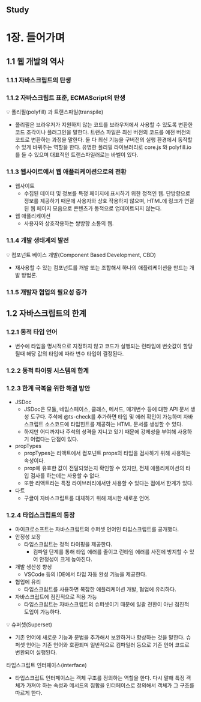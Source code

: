 ## Study

# 1장. 들어가며

## 1.1 웹 개발의 역사

### 1.1.1 자바스크립트의 탄생

### 1.1.2 자바스크립트 표준, ECMAScript의 탄생

💡 폴리필(polyfill) 과 트랜스파일(transpile)

- 폴리필은 브라우저가 지원하지 않는 코드를 브라우저에서 사용할 수 있도록 변환한 코드 조각이나 플러그인을 말한다. 트랜스 파일은 최신 버전의 코드를 예전 버전의 코드로 변환하는 과정을 말한다. 둘 다 최신 기능을 구버전의 실행 환경에서 동작할 수 있게 바꿔주는 역할을 한다. 유명한 폴리필 라이브러리로 core.js 와 polyfill.io를 들 수 있으며 대표적인 트랜스파일러로는 바벨이 있다.

### 1.1.3 웹사이트에서 웹 애플리케이션으로의 전환

- 웹사이트
  - 수집된 데이터 및 정보를 특정 페이지에 표시하기 위한 정적인 웹. 단방향으로 정보를 제공하기 때문에 사용자와 상호 작용하지 않으며, HTML에 링크가 연결된 웹 페이지 모음으로 콘텐츠가 동적으로 업데이트되지 않는다.
- 웹 애플리케이션
  - 사용자와 상호작용하는 쌍방향 소통의 웹.

### 1.1.4 개발 생태계의 발전

💡 컴포넌트 베이스 개발(Component Based Development, CBD)

- 재사용할 수 있는 컴포넌트를 개발 또는 조합해서 하나의 애플리케이션을 만드는 개발 방법론.

### 1.1.5 개발자 협업의 필요성 증가

## 1.2 자바스크립트의 한계

### 1.2.1 동적 타입 언어

- 변수에 타입을 명시적으로 지정하지 않고 코드가 실행되는 런타임에 변숫값이 할당될때 해당 값의 타입에 따라 변수 타입이 결정된다.

### 1.2.2 동적 타이핑 시스템의 한계

### 1.2.3 한계 극복을 위한 해결 방안

- JSDoc
  - JSDoc은 모듈, 네임스페이스, 클래스, 메서드, 매개변수 등에 대한 API 문서 생성 도구다. 주석에 @ts-check를 추가하면 타입 및 에러 확인이 가능하며 자바스크립트 소스코드에 타입힌트를 제공하는 HTML 문서를 생성할 수 있다.
  - 하지만 어디까지나 주석의 성격을 지니고 있기 때문에 강제성을 부여해 사용하기 어렵다는 단점이 있다.
- propTypes
  - propTypes는 리액트에서 컴포넌트 props의 타입을 검사하기 위해 사용하는 속성이다.
  - prop에 유효한 값이 전달되었는지 확인할 수 있지만, 전체 애플리케이션의 타입 검사를 하는데는 사용할 수 없다.
  - 또한 리액트라는 특정 라이브러리에서만 사용할 수 있다는 점에서 한계가 있다.
- 다트
  - 구글이 자바스크립트를 대체하기 위해 제시한 새로운 언어.

### 1.2.4 타입스크립트의 등장

- 마이크로소프트는 자바스크립트의 슈퍼셋 언어인 타입스크립트를 공개했다.
- 안정성 보장
  - 타입스크립트는 정적 타이핑을 제공한다.
    - 컴파일 단계를 통해 타입 에러를 줄이고 런타임 에러를 사전에 방지할 수 있어 안정성이 크게 높아진다.
- 개발 생산성 향상
  - VSCode 등의 IDE에서 타입 자동 완성 기능을 제공한다.
- 협업에 유리
  - 타입스크립트를 사용하면 복잡한 애플리케이션 개발, 협업에 유리하다.
- 자바스크립트에 점진적으로 적용 가능
  - 타입스크립트는 자바스크립트의 슈퍼셋이기 때문에 일괄 전환이 아닌 점진적 도입이 가능하다.

💡 슈퍼셋(Superset)

- 기존 언어에 새로운 기능과 문법을 추가해서 보완하거나 향상하는 것을 말한다. 슈퍼셋 언어는 기존 언어와 호환되며 일반적으로 컴파일러 등으로 기존 언어 코드로 변환되어 실행된다.

타입스크립트 인터페이스(interface)

- 타입스크립트 인터페이스는 객체 구조를 정의하는 역할을 한다. 다시 말해 특정 객체가 가져야 하는 속성과 메서드의 집합을 인터페이스로 정의해서 객체가 그 구조를 따르게 한다.
